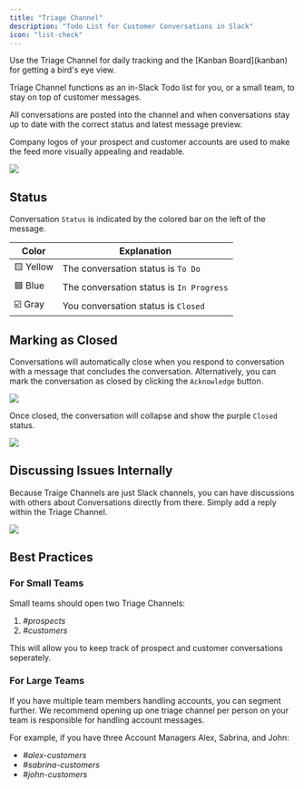 ```yaml
---
title: "Triage Channel"
description: "Todo List for Customer Conversations in Slack"
icon: "list-check"
---
```


<Tip>
  Use the Triage Channel for daily tracking and the [Kanban Board](kanban) for
  getting a bird's eye view.
</Tip>

Triage Channel functions as an in-Slack Todo list for you, or a small team, to
stay on top of customer messages.

All conversations are posted into the channel and when conversations stay up to
date with the correct status and latest message preview.

Company logos of your prospect and customer accounts are used to make the feed
more visually appealing and readable.

<Frame>
  <img src="/images/triage-channel-full.png" />
</Frame>

## Status

Conversation `Status` is indicated by the colored bar on the left of the
message.

| Color     | Explanation                              |
| --------- | ---------------------------------------- |
| 🟨 Yellow | The conversation status is `To Do`       |
| 🟦 Blue   | The conversation status is `In Progress` |
| ☑️ Gray   | You conversation status is `Closed`      |

## Marking as Closed

Conversations will automatically close when you respond to conversation with a
message that concludes the conversation. Alternatively, you can mark the
conversation as closed by clicking the `Acknowledge` button.

<Frame>
  <img src="/images/open-feed.png" />
</Frame>

Once closed, the conversation will collapse and show the purple `Closed` status.

<Frame>
  <img src="/images/closed-feed.png" />
</Frame>

## Discussing Issues Internally

Because Traige Channels are just Slack channels, you can have discussions with
others about Conversations directly from there. Simply add a reply within the
Triage Channel.

<Frame>
  <img src="/images/ticket-discussion.png" />
</Frame>

## Best Practices

### For Small Teams

Small teams should open two Triage Channels:

1. _#prospects_
2. _#customers_

This will allow you to keep track of prospect and customer conversations
seperately.

### For Large Teams

If you have multiple team members handling accounts, you can segment further. We
recommend opening up one triage channel per person on your team is responsible
for handling account messages.

For example, if you have three Account Managers Alex, Sabrina, and John:

- _#alex-customers_
- _#sabrina-customers_
- _#john-customers_
